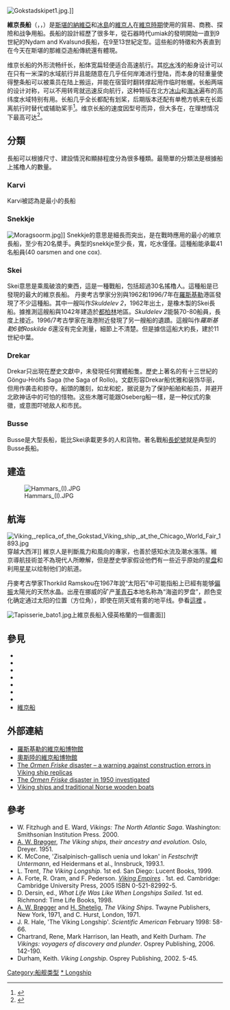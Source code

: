 {{Scandinavian}}
[[Image:Gokstadskipet1.jpg|thumb]]{{tsl|en|Viking Ship Museum (Oslo)|奧斯陸維京船博物館}}.]]

'''維京長船'''（{{lang-da|Langskib}}，{{lang-no|Langskip}}，{{lang-is|Langskip}}）是[[斯堪的納維亞|斯堪的納維亞]]和[[冰島|冰島]]的[[維京人|維京人]]在[[維京時期|維京時期]]使用的貿易、商務、探險和战争用船。長船的設計經歷了很多年，從石器時代umiak的發明開始一直到9世紀的Nydam and Kvalsund長船，在9至13世紀定型。這些船的特徵和外表直到在今天在斯堪的那維亞造船傳統還有體現。

维京长船的外形流畅纤长，船体宽扁轻便适合高速航行。其[[吃水|吃水]]浅的船身设计可以在只有一米深的水域航行并且能随意在几乎任何岸滩进行登陆，而本身的轻重量使得整条船可以被乘员在陆上搬运，并能在宿营时翻转撑起用作临时帐幄。长船两端的设计对称，可以不用转弯就迅速反向航行，这种特征在北方[[冰山|冰山]]和[[海冰|海冰]]遍布的高纬度水域特别有用。长船几乎全长都配有划桨，后期版本还配有单桅方帆来在长距离航行时替代或辅助桨手<ref name="Heath2005">{{cite book|author=Byron Heath|title=Discovering the Great South Land|url=https://books.google.com/books?id=yOWLaNm6c7sC&pg=PA26|accessdate=2 July 2013|year=2005|publisher=Rosenberg Publishing|isbn=978-1-877058-31-8|pages=26–|archive-date=2019-08-12|archive-url=https://web.archive.org/web/20190812120955/https://books.google.com/books?id=yOWLaNm6c7sC&pg=PA26|dead-url=no}}</ref>。维京长船的速度因型号而异，但大多在{{convert|5-10|kn|km/h|lk=on}}，在理想情况下最高可达{{convert|15|kn|km/h}}<ref>{{Cite web |url=http://www.vikingeskibsmuseet.dk/index.php?id=1404&L=1 |title=存档副本 |access-date=2009-12-12 |archive-url=https://web.archive.org/web/20110718231844/http://www.vikingeskibsmuseet.dk/index.php?id=1404&L=1 |archive-date=2011-07-18 |dead-url=yes }}</ref>。

==分類==
長船可以根據尺寸、建設情況和顯赫程度分為很多種類。最簡單的分類法是根據船上搖櫓人的數量。

===Karvi===
Karvi被認為是最小的長船

===Snekkje===
[[Image:Moragsoorm.jpg|thumb]]]]
Snekkje的意思是細長而突出，是在戰時應用的最小的維京長船，至少有20名槳手。典型的snekkje至少長{{convert|17|m|ft}}，寬{{convert|2.5|m|ft}}，吃水僅僅{{convert|0.5|m|ft}}。這種船能承載41名船員(40 oarsmen and one cox).

===Skei===
Skei意思是乘風破浪的東西，這是一種戰船，包括超過30名搖櫓人。這種船是已發現的最大的維京長船。
丹麥考古學家分別與1962和1996/7年在[[羅斯基勒|羅斯基勒]]港區發現了不少這種船。其中一艘叫作''Skuldelev 2''，1962年出土，是橡木製的Skei長船。據推測這艘船與1042年建造於[[都柏林|都柏林]]地區。''Skuldelev 2''能裝70-80船員，長度上接近{{convert|30|m|ft}}。1996/7考古學家在海港附近發現了另一艘船的遺蹟。這艘叫作''羅斯基勒6號Roskilde 6''還沒有完全測量，細節上不清楚。但是據信這船大約{{convert|36|m|ft}}長，建於11世紀中葉。

===Drekar===
Drekar只出現在歷史文獻中，未發現任何實體船隻。歷史上著名的有十三世紀的Göngu-Hrólfs Saga (the Saga of Rollo)。文獻形容Drekar船优雅和装饰华丽，但用作袭击和掠夺。船頭的雕刻，如龙和蛇，据说是为了保护船舶和船员，并避开北欧神话中的可怕的怪物。这些木雕可能跟Oseberg船一樣，是一种仪式的象徵，或意图吓唬敌人和市民。

===Busse===
Busse是大型長船，能比Skei承載更多的人和貨物。著名戰船[[長蛇號|長蛇號]]就是典型的Busse長船。

==建造==
[[Image:Hammars_(I).JPG|right]]

==航海==
[[Image:Viking,_replica_of_the_Gokstad_Viking_ship,_at_the_Chicago_World_Fair_1893.jpg|thumb]]穿越大西洋]]
維京人是判斷風力和風向的專家，也善於感知水流及潮水漲落。維京導航技術並不為現代人所瞭解，但是歷史學家假设他們有一些近乎原始的[[星盘|星盘]]和利用[[星星|星星]]以绘制他们的航道。

丹麥考古學家Thorkild Ramskou在1967年說“太阳石”中可能指船上已經有能够[[偏振|偏振]]太陽光的天然水晶。出産在挪威的矿产[[堇青石|堇青石]]本地名称為“海盗的罗盘”，颜色变化确定通过太阳的位置（方位角），即使在阴天或有雾的地平线。參看[http://www.polarization.com/viking/viking.html 這裡] {{Wayback|url=http://www.polarization.com/viking/viking.html |date=20100126022053 }}。

[[Image:Tapisserie_bato1.jpg|thumb]]上維京長船入侵英格蘭的一個畫面]]

==參見==
* {{tsl|en|Dragon Harald Fairhair (ship)|}}
* {{tsl|en|Birlinn|}}
* {{tsl|en|Hugin (longship)|}}
* {{tsl|en|Knarr|}}
* {{tsl|en|Leidang|}}
* {{tsl|en|Nordland (boat)|}}
* {{tsl|en|Medieval ships|}}
* [[維京船|維京船]]

== 外部連結 ==

* [http://www.vikingeskibsmuseet.dk/ 羅斯基勒的維京船博物館] {{Wayback|url=http://www.vikingeskibsmuseet.dk/ |date=20091125082555 }}
* [http://www.khm.uio.no/vikingskipshuset/ 奧斯陸的維京船博物館] {{Wayback|url=http://www.khm.uio.no/vikingskipshuset/ |date=20100101182052 }}
* [https://web.archive.org/web/20100329172128/http://w1.570.telia.com/~u57013916/ The ''Ormen Friske'' disaster – a warning against construction errors in Viking ship replicas]
* [https://web.archive.org/web/20090728160724/http://www.geocities.com/ormenfriske/ The ''Ormen Friske'' disaster in 1950 investigated]
* [https://web.archive.org/web/20041211030348/http://home.online.no/~joeolavl/viking/index.htm Viking ships and traditional Norse wooden boats]

==參考==
{{reflist}}
*W. Fitzhugh and E. Ward, ''Vikings: The North Atlantic Saga''. Washington: Smithsonian Institution Press. 2000.
*[[Anton_Wilhelm_Brøgger_(archeologist)|A. W. Brøgger]], ''The Viking ships, their ancestry and evolution''. Oslo, Dreyer. 1951.
*K. McCone, 'Zisalpinisch-gallisch uenia und lokan' in ''Festschrift Untermann'', ed Heidermans et al., Innsbruck, 1993.1. 
*L. Trent, ''The Viking Longship''. 1st ed. San Diego: Lucent Books, 1999.
*A. Forte, R. Oram, and F. Pederson. ''[http://books.google.com/books?id=_vEd859jvk0C&printsec=frontcover&source=gbs_navlinks_s#v=onepage&q=&f=false Viking Empires] {{Wayback|url=http://books.google.com/books?id=_vEd859jvk0C&printsec=frontcover&source=gbs_navlinks_s#v=onepage&q=&f=false |date=20110511081007 }}''. 1st. ed. Cambridge: Cambridge University Press, 2005 ISBN 0-521-82992-5.
*D. Dersin, ed., ''What Life Was Like When Longships Sailed''. 1st ed. Richmond: Time Life Books, 1998.
*[[Anton_Wilhelm_Brøgger_(archeologist)|A. W. Brøgger]] and [[Haakon_Shetelig|H. Shetelig]], ''The Viking Ships''. Twayne Publishers, New York, 1971, and C. Hurst, London, 1971.
*J. R. Hale, 'The Viking Longship'. ''Scientific American'' February 1998: 58-66.
*Chartrand, Rene, Mark Harrison, Ian Heath, and Keith Durham. ''The Vikings: voyagers of discovery and plunder''. Osprey Publishing, 2006. 142-190.
*Durham, Keith. ''Viking Longship''. Osprey Publishing, 2002. 5-45.

{{帆船}}

[[Category:船舰类型|Category:船舰类型]]

[[Category:維京人|* Longship]]